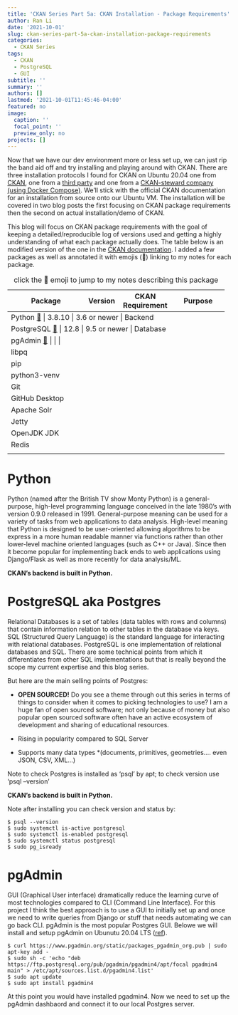 ```yaml
---
title: 'CKAN Series Part 5a: CKAN Installation - Package Requirements'
author: Ran Li
date: '2021-10-01'
slug: ckan-series-part-5a-ckan-installation-package-requirements
categories:
  - CKAN Series
tags:
  - CKAN
  - PostgreSQL 
  - GUI
subtitle: ''
summary: ''
authors: []
lastmod: '2021-10-01T11:45:46-04:00'
featured: no
image:
  caption: ''
  focal_point: ''
  preview_only: no
projects: []
---
```


Now that we have our dev environment more or less set up, we can just rip the band aid off and try installing and playing around with CKAN. There are three installation protocols I found for CKAN on Ubuntu 20.04 one from [CKAN](https://docs.ckan.org/en/2.9/maintaining/installing/install-from-source.html), one from a [third party](https://musaamin.web.id/how-to-install-ckan-open-data-portal-ubuntu2004/) and one from a [CKAN-steward company (using Docker Compose)](https://tech.datopian.com/ckan/getting-started.html). We'll stick with the official CKAN documentation for an installation from source onto our Ubuntu VM. The installation will be covered in two blog posts the first focusing on CKAN package requirements then the second on actual installation/demo of CKAN.

This blog will focus on CKAN package requirements with the goal of keeping a detailed/reproducible log of versions used and getting a highly understanding of what each package actually does. The table below is an modified version of the one in the [CKAN documentation](https://docs.ckan.org/en/2.9/maintaining/installing/install-from-source.html). I added a few packages as well as annotated it with emojis (📃) linking to my notes for each package.

+---------------------------+---------+------------------+------------------+
| Package                   | Version | CKAN Requirement | Purpose          |
+===========================+=========+==================+==================+
| Python [📄](#python)       | 3.8.10  | 3.6 or newer     | Backend          |
+---------------------------+---------+------------------+------------------+
| PostgreSQL [📄](#postgres) | 12.8    | 9.5 or newer     | Database         |
+---------------------------+---------+------------------+------------------+
| pgAdmin [📄](#pgAdmin)     |         |                  |                  |
+---------------------------+---------+------------------+------------------+
| libpq                     |         |                  |                  |
+---------------------------+---------+------------------+------------------+
| pip                       |         |                  |                  |
+---------------------------+---------+------------------+------------------+
| python3-venv              |         |                  |                  |
+---------------------------+---------+------------------+------------------+
| Git                       |         |                  |                  |
+---------------------------+---------+------------------+------------------+
| GitHub Desktop            |         |                  |                  |
+---------------------------+---------+------------------+------------------+
| Apache Solr               |         |                  |                  |
+---------------------------+---------+------------------+------------------+
| Jetty                     |         |                  |                  |
+---------------------------+---------+------------------+------------------+
| OpenJDK JDK               |         |                  |                  |
+---------------------------+---------+------------------+------------------+
| Redis                     |         |                  |                  |
+---------------------------+---------+------------------+------------------+
|                           |         |                  |                  |
+---------------------------+---------+------------------+------------------+

: click the 📃 emoji to jump to my notes describing this package

# Python {#python}

Python (named after the British TV show Monty Python) is a general-purpose, high-level programming language conceived in the late 1980's with version 0.9.0 released in 1991. General-purpose meaning can be used for a variety of tasks from web applications to data analysis. High-level meaning that Python is designed to be user-oriented allowing algorithms to be express in a more human readable manner via functions rather than other lower-level machine oriented languages (such as C++ or Java). Since then it become popular for implementing back ends to web applications using Django/Flask as well as more recently for data analysis/ML.

**CKAN's backend is built in Python.**

# PostgreSQL aka Postgres {#postgres}

Relational Databases is a set of tables (data tables with rows and columns) that contain information relation to other tables in the database via keys. SQL (Structured Query Language) is the standard language for interacting with relational databases. PostgreSQL is one implementation of relational databases and SQL. There are some technical points from which it differentiates from other SQL implementations but that is really beyond the scope my current expertise and this blog series.

But here are the main selling points of Postgres:

-   **OPEN SOURCED!** Do you see a theme through out this series in terms of things to consider when it comes to picking technologies to use? I am a huge fan of open sourced software; not only because of money but also popular open sourced software often have an active ecosystem of development and sharing of educational resources.

-   Rising in popularity compared to SQL Server

-   Supports many data types \*(documents, primitives, geometries.... even JSON, CSV, XML...)

Note to check Postgres is installed as 'psql' by apt; to check version use 'psql --version'

**CKAN's backend is built in Python.**

Note after installing you can check version and status by:

```{}
$ psql --version
$ sudo systemctl is-active postgresql
$ sudo systemctl is-enabled postgresql
$ sudo systemctl status postgresql
$ sudo pg_isready
```

# pgAdmin {#pgAdmin}

GUI (Graphical User interface) dramatically reduce the learning curve of most technologies compared to CLI (Command Line Interface). For this project I think the best approach is to use a GUI to initially set up and once we need to write queries from Django or stuff that needs automating we can go back CLI. pgAdmin is the most popular Postgres GUI. Belowe we will install and setup pgAdmin on Ubunutu 20.04 LTS ([ref](https://tecadmin.net/how-to-install-pgadmin4-on-ubuntu-20-04/)).

    $ curl https://www.pgadmin.org/static/packages_pgadmin_org.pub | sudo apt-key add -
    $ sudo sh -c 'echo "deb https://ftp.postgresql.org/pub/pgadmin/pgadmin4/apt/focal pgadmin4 main" > /etc/apt/sources.list.d/pgadmin4.list'
    $ sudo apt update
    $ sudo apt install pgadmin4 

At this point you would have installed pgadmin4. Now we need to set up the pgAdmin dashbaord and connect it to our local Postgres server.
